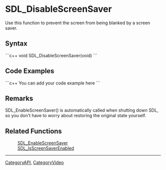 <!-- pragma section-numbers off -->
<!-- pragma disable-camelcase -->

= SDL_DisableScreenSaver =
Use this function to prevent the screen from being blanked by a screen saver.


== Syntax ==
```c++
void SDL_DisableScreenSaver(void)
```

== Code Examples ==
```c++
You can add your code example here
```

== Remarks ==
SDL_EnableScreenSaver() is automatically called when shutting down SDL, so you don't have to worry about restoring the original state yourself.

== Related Functions ==
:[[SDL_EnableScreenSaver]]
:[[SDL_IsScreenSaverEnabled]]

----
[[CategoryAPI]], [[CategoryVideo]]
